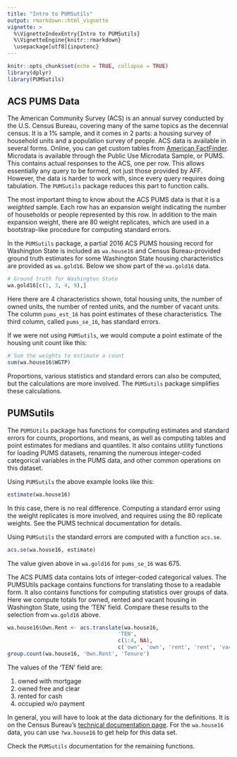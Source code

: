 ```yaml
---
title: "Intro to PUMSutils"
output: rmarkdown::html_vignette
vignette: >
  %\VignetteIndexEntry{Intro to PUMSutils}
  %\VignetteEngine{knitr::rmarkdown}
  \usepackage[utf8]{inputenc}
---
```


```r
knitr::opts_chunk$set(echo = TRUE, collapse = TRUE)
library(dplyr)
library(PUMSutils)
```

## ACS PUMS Data

The American Community Survey (ACS) is an annual survey conducted by the U.S. Census Bureau, covering many of the same topics as the decennial census. It is a 1% sample, and it comes in 2 parts: a housing survey of household units and a population survey of people. ACS data is available in several forms. Online, you can get custom tables from [American FactFinder](https://factfinder.census.gov/faces/nav/jsf/pages/searchresults.xhtml?refresh=t). Microdata is available through the Public Use Microdata Sample, or PUMS. This contains actual responses to the ACS, one per row. This allows essentially any query to be formed, not just those provided by AFF. However, the data is harder to work with, since every query requires doing tabulation. The `PUMSutils` package reduces this part to function calls.    

The most important thing to know about the ACS PUMS data is that it is a *weighted* sample. 
Each row has an expansion weight indicating the number of households or people represented by this row.
In addition to the main expansion weight, there are 80 weight replicates, which are used in a bootstrap-like procedure for computing standard errors.

In the `PUMSutils` package, a partial 2016 ACS PUMS housing record for Washington State is included as `wa.house16` and Census Bureau-provided ground truth estimates for some Washington State housing characteristics are provided as `wa.gold16`. 
Below we show part of the `wa.gold16` data.

```r
# Ground truth for Washington State
wa.gold16[c(1, 3, 4, 9),]
```

Here there are 4 characteristics shown, total housing units, the number of owned
units, the number of rented units, and the number of vacant units.
The column `pums_est_16` has point estimates of these characteristics.
The third column, called `pums_se_16`, has standard errors.

If we were not using `PUMSutils`, we would compute a point estimate of the housing unit count like this:

```r
# Sum the weights to estimate a count
sum(wa.house16$WGTP)
```

Proportions, various statistics and standard errors can also be computed, 
but the calculations are more involved. 
The `PUMSutils` package simplifies these calculations.

## PUMSutils

The `PUMSUtils` package has functions for computing estimates and standard errors for counts, proportions, and means, as well as computing tables and point estimates for medians and quantiles. It also contains utility functions for loading PUMS datasets, renaming the numerous integer-coded categorical variables in the PUMS data, and other common operations on this dataset.

Using `PUMSutils` the above example looks like this:

```r
estimate(wa.house16)
```

In this case, there is no real difference. 
Computing a standard error using the weight replicates is more involved, 
and requires using the 80 replicate weights.
See the PUMS technical documentation for details.

Using `PUMSutils` the standard errors are computed with a function `acs.se`.

```r
acs.se(wa.house16, estimate)
```

The value given above in `wa.gold16` for `pums_se_16` was 675.

The ACS PUMS data contains lots of integer-coded categorical values.
The PUMSUtils package contains functions for translating those to a readable form. 
It also contains functions for computing statistics over groups of data.
Here we compute totals for owned, rented and vacant housing in Washington State, using the 'TEN' field. Compare these results to the selection from `wa.gold16` above.

```r
wa.house16$Own.Rent <- acs.translate(wa.house16, 
                                   'TEN', 
                                   c(1:4, NA), 
                                   c('own', 'own', 'rent', 'rent', 'vacant'))   
group.count(wa.house16, 'Own.Rent', 'Tenure')
```

The values of the 'TEN' field are:

1. owned with mortgage
2. owned free and clear
3. rented for cash
4. occupied w/o payment
 
In general, you will have to look at the data dictionary for the definitions.
It is on the Census Bureau's [technical documentation page](http://www.census.gov/programs-surveys/acs/technical-documentation/pums/documentation.html).
For the `wa.house16` data, you can use `?wa.house16` to get help for this data set.

Check the `PUMSutils` documentation for the remaining functions.
